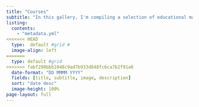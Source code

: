 ```yaml
---
title: "Courses"
subtitle: "In this gallery, I'm compiling a selection of educational materials I've created over the years. <br> <br> I specialize in teaching applied statistics and programming using R and Stata for social scientists at the undergraduate, masters, and doctoral level - both in German and in English. If you're looking for a dedicated instructor, feel free to reach out – I'd be happy to collaborate with you!"
listing:
  contents:
    - "metadata.yml"
<<<<<<< HEAD
  type:  default #grid #
  image-align: left
=======
  type: default #grid
>>>>>>> fabf290bbb1048c9ad7b933d848fc6ca7b2f91a6
  date-format: "DD MMMM YYYY"
  fields: [title, subtitle, image, description]
  sort: "date desc"
  image-height: 100%
page-layout: full
---
```



<!-- [Table export using in Stata's esttab](/courses/Stata_BIBB/index.html) -->

<!-- 
https://openscapes.org/blog 
https://github.com/Openscapes/website-new/tree/main

https://silviacanelon.com/blog/2023-09-29-hello-quarto/#partials
-->